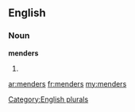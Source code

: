 ==English==

===Noun===
'''menders'''

# {{plural of|[[mender]]}}

[[Category:English plurals]]

[[ar:menders]]
[[fr:menders]]
[[my:menders]]